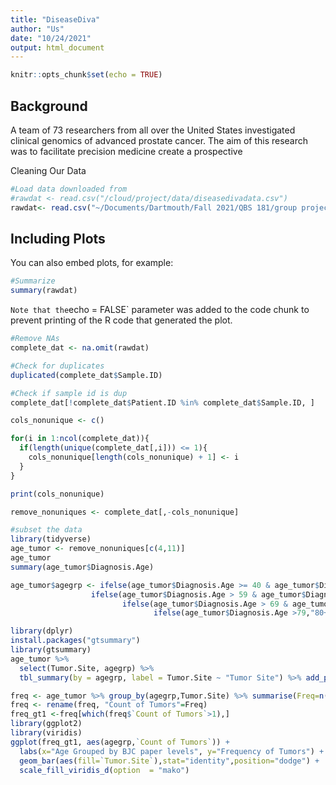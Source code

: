 ```yaml
---
title: "DiseaseDiva"
author: "Us"
date: "10/24/2021"
output: html_document
---
```


```r
knitr::opts_chunk$set(echo = TRUE)
```

## Background 
A team of 73 researchers from all over the United States investigated clinical genomics of advanced prostate cancer. The aim of this research was to facilitate precision medicine create a prospective 



Cleaning Our Data

```r
#Load data downloaded from 
#rawdat <- read.csv("/cloud/project/data/diseasedivadata.csv")
rawdat<- read.csv("~/Documents/Dartmouth/Fall 2021/QBS 181/group project/Data .csv")
```

## Including Plots

You can also embed plots, for example:

```r
#Summarize
summary(rawdat)
```
`
Note that the `echo = FALSE` parameter was added to the code chunk to prevent printing of the R code that generated the plot.
```r
#Remove NAs
complete_dat <- na.omit(rawdat)

```


```r
#Check for duplicates
duplicated(complete_dat$Sample.ID)

```


```r
#Check if sample id is dup
complete_dat[!complete_dat$Patient.ID %in% complete_dat$Sample.ID, ]


```
```r
cols_nonunique <- c()

for(i in 1:ncol(complete_dat)){
  if(length(unique(complete_dat[,i])) <= 1){
    cols_nonunique[length(cols_nonunique) + 1] <- i
  }
}

print(cols_nonunique)

```

```r

remove_nonuniques <- complete_dat[,-cols_nonunique]

```


```r
#subset the data 
library(tidyverse)
age_tumor <- remove_nonuniques[c(4,11)]
age_tumor
summary(age_tumor$Diagnosis.Age)

age_tumor$agegrp <- ifelse(age_tumor$Diagnosis.Age >= 40 & age_tumor$Diagnosis.Age <=59, "40-59",
                  ifelse(age_tumor$Diagnosis.Age > 59 & age_tumor$Diagnosis.Age <= 69, "60-69",
                         ifelse(age_tumor$Diagnosis.Age > 69 & age_tumor$Diagnosis.Age <= 79, "70-79",
                                ifelse(age_tumor$Diagnosis.Age >79,"80+", NA))))

library(dplyr)
install.packages("gtsummary")
library(gtsummary)
age_tumor %>% 
  select(Tumor.Site, agegrp) %>%
  tbl_summary(by = agegrp, label = Tumor.Site ~ "Tumor Site") %>% add_p(test=everything()~"kruskal.test")
```

```r
freq <- age_tumor %>% group_by(agegrp,Tumor.Site) %>% summarise(Freq=n())
freq <- rename(freq, "Count of Tumors"=Freq)
freq_gt1 <-freq[which(freq$`Count of Tumors`>1),]
library(ggplot2)
library(viridis)
ggplot(freq_gt1, aes(agegrp,`Count of Tumors`)) +
  labs(x="Age Grouped by BJC paper levels", y="Frequency of Tumors") +
  geom_bar(aes(fill=`Tumor.Site`),stat="identity",position="dodge") +
  scale_fill_viridis_d(option  = "mako") 
  
```










